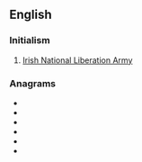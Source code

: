 {{also|inla}}
==English==

===Initialism===
{{en-initialism}}
# [[w:Irish National Liberation Army|Irish National Liberation Army]]

===Anagrams===
* {{l|en|anil}}
* {{l|en|Ilan}}
* {{l|en|lain}}
* {{l|en|Lani}}
* {{l|en|Lina}}
* {{l|en|nail}}